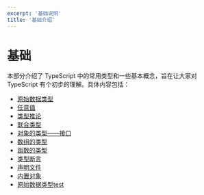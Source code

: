 ```yaml
---
excerpt: '基础说明'
title: '基础介绍'
---
```

# 基础

本部分介绍了 TypeScript 中的常用类型和一些基本概念，旨在让大家对 TypeScript 有个初步的理解。具体内容包括：

- [原始数据类型](primitive-data-types)
- [任意值](any.md)
- [类型推论](type-inference.md)
- [联合类型](union-types.md)
- [对象的类型——接口](type-of-object-interfaces.md)
- [数组的类型](type-of-array.md)
- [函数的类型](type-of-function.md)
- [类型断言](type-assertion.md)
- [声明文件](declaration-files.md)
- [内置对象](built-in-objects.md)
- [原始数据类型test](basics/classes)